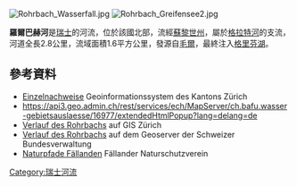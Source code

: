 {{Coord|47.36678|N|8.65305|E|display=title}}
[[Image:Rohrbach_Wasserfall.jpg|right]]
[[Image:Rohrbach_Greifensee2.jpg|right]]

'''羅爾巴赫河'''是[[瑞士|瑞士]]的河流，位於該國北部，流經[[蘇黎世州|蘇黎世州]]，屬於[[格拉特河|格拉特河]]的支流，河道全長2.8公里，流域面積1.6平方公里，發源自[[毛爾_(蘇黎世州)|毛爾]]，最終注入[[格里芬湖|格里芬湖]]。

==參考資料==
* [http://maps.zh.ch/ Einzelnachweise] {{Wayback|url=http://maps.zh.ch/ |date=20190217202341 }} Geoinformationssystem des Kantons Zürich
* https://api3.geo.admin.ch/rest/services/ech/MapServer/ch.bafu.wasser-gebietsauslaesse/16977/extendedHtmlPopup?lang=delang=de {{Wayback|url=https://api3.geo.admin.ch/rest/services/ech/MapServer/ch.bafu.wasser-gebietsauslaesse/16977/extendedHtmlPopup?lang=delang=de |date=20160306031718 }}
* [http://maps.zh.ch/s/cqnfmyj4 Verlauf des Rohrbachs] auf GIS Zürich
* [https://s.geo.admin.ch/68c8df28d8 Verlauf des Rohrbachs] auf dem Geoserver der Schweizer Bundesverwaltung
* [http://nvfaellanden.birdlife.ch/naturpfad.htm Naturpfade Fällanden] {{Wayback|url=http://nvfaellanden.birdlife.ch/naturpfad.htm |date=20160304134516 }} Fällander Naturschutzverein

{{Switzerland-geo-stub}}
[[Category:瑞士河流|Category:瑞士河流]]